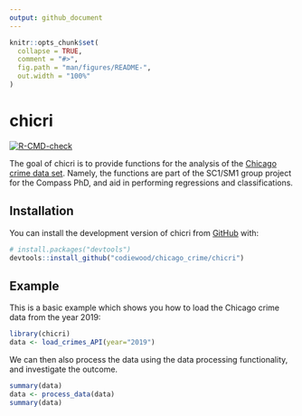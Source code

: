 ```yaml
---
output: github_document
---
```


<!-- README.md is generated from README.Rmd. Please edit that file -->

```r
knitr::opts_chunk$set(
  collapse = TRUE,
  comment = "#>",
  fig.path = "man/figures/README-",
  out.width = "100%"
)
```

# chicri

<!-- badges: start -->
[![R-CMD-check](https://github.com/codiewood/chicago_crime/actions/workflows/check-standard.yaml/badge.svg)](https://github.com/codiewood/chicago_crime/actions/workflows/check-standard.yaml)
<!-- badges: end -->

The goal of chicri is to provide functions for the analysis of the [Chicago crime data set](https://data.cityofchicago.org/Public-Safety/Crimes-2001-to-Present/ijzp-q8t2). Namely, the functions are part of the SC1/SM1 group project for the Compass PhD, and aid in performing regressions and classifications.

## Installation

You can install the development version of chicri from [GitHub](https://github.com/) with:

``` r
# install.packages("devtools")
devtools::install_github("codiewood/chicago_crime/chicri")
```

## Example

This is a basic example which shows you how to load the Chicago crime data from the year 2019:

```r
library(chicri)
data <- load_crimes_API(year="2019")
```

We can then also process the data using the data processing functionality, and investigate the outcome.

```r
summary(data)
data <- process_data(data)
summary(data)
```

